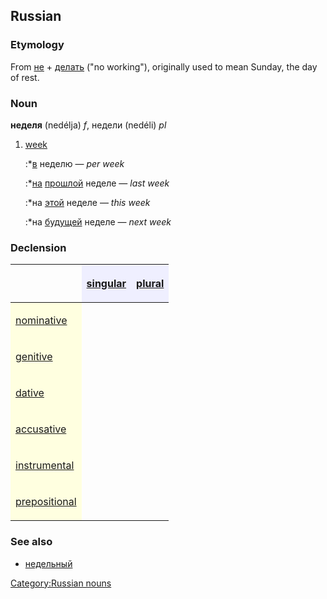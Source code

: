 ==Russian==
[[Category:Russian nouns]]
===Etymology===
From [[не]] + [[делать]] ("no working"), originally used to mean Sunday, the day of rest.

===Noun===
'''неделя''' (nedélja) ''f'', недели (nedéli) ''pl''

#[[week]]
#:*[[в]] неделю — ''per week''
#:*[[на]] [[прошлый|прошлой]] неделе — ''last week''
#:*на [[этот|этой]] неделе — ''this week''
#:*на [[будущий|будущей]] неделе — ''next week''

===Declension===
{| border="1" cellpadding="4" cellspacing="0"
!
! style="background-color: #EFEFFF" align="center"|[[singular]]
! style="background-color: #EFEFFF" align="center"|[[plural]]
|-
! style="background-color: #FFFFE0" align="left"|[[nominative case|nominative]]
| align="center"|{{RUchar|неде́ля}}
| align="center"|{{RUchar|неде́ли}}
|-
! style="background-color: #FFFFE0" align="left"|[[genitive case|genitive]]
| align="center"|{{RUchar|неде́ли}}
| align="center"|{{RUchar|неде́ль}}
|-
! style="background-color: #FFFFE0" align="left"|[[dative case|dative]]
| align="center"|{{RUchar|неде́ле}}
| align="center"|{{RUchar|неде́лям}}
|-
! style="background-color: #FFFFE0" align="left"|[[accusative case|accusative]]
| align="center"|{{RUchar|неде́лю}}
| align="center"|{{RUchar|неде́ли}}
|-
! style="background-color: #FFFFE0" align="left"|[[instrumental case|instrumental]]
| align="center"|{{RUchar|неде́лей, неде́лею}}
| align="center"|{{RUchar|неде́лями}}
|-
! style="background-color: #FFFFE0" align="left"|[[prepositional case|prepositional]]
| align="center"|{{RUchar|о неде́ле}}
| align="center"|{{RUchar|о неде́лях}}
|}

===See also===
*[[недельный]]